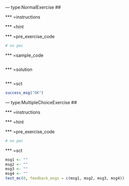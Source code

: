 --- type:NormalExercise
## 

*** =instructions

*** =hint

*** =pre_exercise_code
```r
# no pec
```

*** =sample_code
```r
```

*** =solution
```r
```

*** =sct
```r
success_msg("OK")
```


--- type:MultipleChoiceExercise
## 

*** =instructions

*** =hint

*** =pre_exercise_code
```r
# no pec
```

*** =sct
```r
msg1 <- ""
msg2 <- ""
msg3 <- ""
msg4 <- ""
test_mc(0, feedback_msgs = c(msg1, msg2, msg3, msg4))
```
